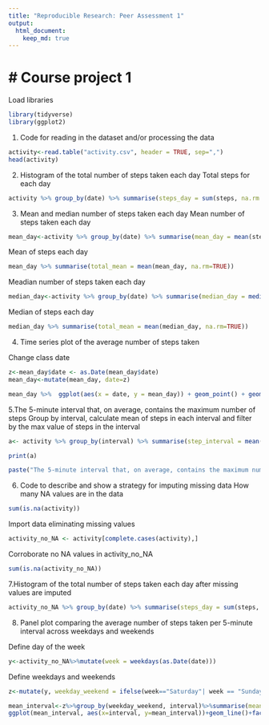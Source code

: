 ```yaml
---
title: "Reproducible Research: Peer Assessment 1"
output: 
  html_document:
    keep_md: true
---
```


# Course project 1
===========================
Load libraries
```r
library(tidyverse)
library(ggplot2)
```
1. Code for reading in the dataset and/or processing the data
```r
activity<-read.table("activity.csv", header = TRUE, sep=",")
head(activity)
```
2. Histogram of the total number of steps taken each day
Total steps for each day
```r
activity %>% group_by(date) %>% summarise(steps_day = sum(steps, na.rm = TRUE)) %>%  ggplot(aes(x = steps_day)) + geom_histogram(bins = 20) + ggtitle("Histogram of the total number of steps taken each day") + xlab("Steps Per Day") + ylab("Frequency")
```

3. Mean and median number of steps taken each day
Mean number of steps taken each day
```r
mean_day<-activity %>% group_by(date) %>% summarise(mean_day = mean(steps, na.rm = TRUE))
```
Mean of steps each day
```r
mean_day %>% summarise(total_mean = mean(mean_day, na.rm=TRUE))
```

Meadian number of steps taken each day
```r
median_day<-activity %>% group_by(date) %>% summarise(median_day = median(steps, na.rm = TRUE))
```

Median of steps each day
```r
median_day %>% summarise(total_mean = mean(median_day, na.rm=TRUE))
```

4. Time series plot of the average number of steps taken

Change class date 
```r
z<-mean_day$date <- as.Date(mean_day$date)
mean_day<-mutate(mean_day, date=z)
```


```r
mean_day %>%  ggplot(aes(x = date, y = mean_day)) + geom_point() + geom_line(color="maroon") + ggtitle("Mean of steps taken each day") 
```

5.The 5-minute interval that, on average, contains the maximum number of steps
Group by interval, calculate mean of steps in each interval and filter by the max value of steps in the interval
```r
a<- activity %>% group_by(interval) %>% summarise(step_interval = mean(steps, na.rm = TRUE)) %>% filter(step_interval==max(step_interval))
```
```r
print(a)
```

```r
paste("The 5-minute interval that, on average, contains the maximum number of steps is", a$interval)
```

6. Code to describe and show a strategy for imputing missing data
How many NA values are in the data
```r
sum(is.na(activity))
```

Import data eliminating missing values
```r
activity_no_NA <- activity[complete.cases(activity),]
```

Corroborate no NA values in activity_no_NA
```r
sum(is.na(activity_no_NA))
```
7.Histogram of the total number of steps taken each day after missing values are imputed
```r
activity_no_NA %>% group_by(date) %>% summarise(steps_day = sum(steps, na.rm = TRUE)) %>%  ggplot(aes(x = steps_day)) + geom_histogram(bins = 20) + ggtitle("Histogram of the total number of steps taken each day") + xlab("Steps Per Day") + ylab("Frequency")
```

8. Panel plot comparing the average number of steps taken per 5-minute interval across weekdays and weekends

Define day of the week
```r
y<-activity_no_NA%>%mutate(week = weekdays(as.Date(date)))
```

Define weekdays and weekends
```r
z<-mutate(y, weekday_weekend = ifelse(week=="Saturday"| week == "Sunday", "weekend", "weekday"))
```

```r
mean_interval<-z%>%group_by(weekday_weekend, interval)%>%summarise(mean_interval=mean(steps))
ggplot(mean_interval, aes(x=interval, y=mean_interval))+geom_line()+facet_wrap(~weekday_weekend)+ylab("Mean steps")+xlab("Interval")+ggtitle("Panel plot comparing the average number of steps taken per 5-minute interval across weekdays and weekends")
```

